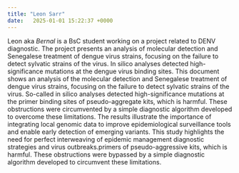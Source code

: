 ```yaml
---
title: "Leon Sarr"
date:   2025-01-01 15:22:37 +0000
---
```




Leon aka *Bernal* is a BsC student working on a project related to DENV diagnostic. The project presents an analysis of molecular detection 
and Senegalese treatment of dengue virus strains, focusing on the failure to detect sylvatic strains of the virus. In silico analyses detected 
high-significance mutations at the dengue virus binding sites. This document shows an analysis of the molecular detection and Senegalese treatment 
of dengue virus strains, focusing on the failure to detect sylvatic strains of the virus. So-called in silico analyses detected high-significance 
mutations at the primer binding sites of pseudo-aggregate kits, which is harmful. These obstructions were circumvented by a simple diagnostic algorithm
developed to overcome these limitations. The results illustrate the importance of integrating local genomic data to improve epidemiological
surveillance tools and enable early detection of emerging variants. This study highlights the need for perfect interweaving of epidemic management 
diagnostic strategies and virus outbreaks.primers of pseudo-aggressive kits, which is harmful. These obstructions were bypassed by a simple diagnostic
algorithm developed to circumvent these limitations. 















